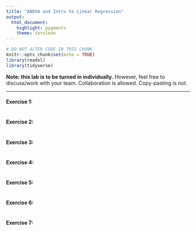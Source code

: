 ---
title: "ANOVA and Intro to Linear Regression"
output: 
  html_document:
    highlight: pygments
    theme: cerulean
---

```{r setup, include=FALSE}
# DO NOT ALTER CODE IN THIS CHUNK
knitr::opts_chunk$set(echo = TRUE)
library(readxl)
library(tidyverse)
```

**Note: this lab is to be turned in individually.** However, feel free to discuss/work with your team. Collaboration is allowed. Copy-pasting is not.

* * *

#### Exercise 1: 

```{r ex1, echo=TRUE}
```

#### Exercise 2: 

```{r ex2, echo=TRUE}
```

#### Exercise 3: 

```{r ex3, echo=TRUE}
```

#### Exercise 4: 

```{r ex4, echo=TRUE}
```

#### Exercise 5: 

```{r ex5, echo=TRUE}
```

#### Exercise 6: 

```{r ex6, echo=TRUE}
```

#### Exercise 7: 

```{r ex7, echo=TRUE}
```


